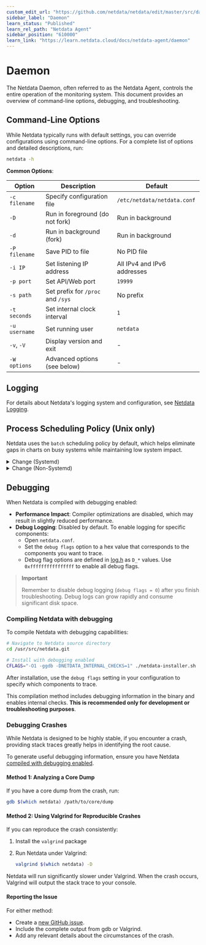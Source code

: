```yaml
---
custom_edit_url: "https://github.com/netdata/netdata/edit/master/src/daemon/README.md"
sidebar_label: "Daemon"
learn_status: "Published"
learn_rel_path: "Netdata Agent"
sidebar_position: "610000"
learn_link: "https://learn.netdata.cloud/docs/netdata-agent/daemon"
---
```


# Daemon

The Netdata Daemon, often referred to as the Netdata Agent, controls the entire operation of the monitoring system. This document provides an overview of command-line options, debugging, and troubleshooting.

## Command-Line Options

While Netdata typically runs with default settings, you can override configurations using command-line options. For a complete list of options and detailed descriptions, run:

```sh
netdata -h
```

**Common Options**:

| Option        | Description                       | Default                     |
|---------------|-----------------------------------|-----------------------------|
| `-c filename` | Specify configuration file        | `/etc/netdata/netdata.conf` |
| `-D`          | Run in foreground (do not fork)   | Run in background           |
| `-d`          | Run in background (fork)          | Run in background           |
| `-P filename` | Save PID to file                  | No PID file                 |
| `-i IP`       | Set listening IP address          | All IPv4 and IPv6 addresses |
| `-p port`     | Set API/Web port                  | `19999`                     |
| `-s path`     | Set prefix for `/proc` and `/sys` | No prefix                   |
| `-t seconds`  | Set internal clock interval       | `1`                         |
| `-u username` | Set running user                  | `netdata`                   |
| `-v`, `-V`    | Display version and exit          | -                           |
| `-W options`  | Advanced options (see below)      | -                           |

## Logging

For details about Netdata's logging system and configuration, see [Netdata Logging](/docs/netdata-agent/logging).

## Process Scheduling Policy (Unix only)

Netdata uses the `batch` scheduling policy by default, which helps eliminate gaps in charts on busy systems while maintaining low system impact.


<details>
<summary>Change (Systemd)</summary>

When Netdata runs under systemd as the `netdata` user, it can’t directly modify its scheduling policy and priority. Instead, configure these settings through systemd.

1. Use the following command to edit the systemd service (requires root privileges):

   ```bash
   systemctl edit netdata
   ```

2. Below are the available scheduling options. Uncomment and adjust the values according to your needs:

   ```bash
   [Service]
   ## CPU Scheduling Policy
   ## Options: other (system default) | batch | idle | fifo | rr
   #CPUSchedulingPolicy=other

   ## CPU Scheduling Priority (for fifo and rr policies)
   ## Range: 1 (lowest) to 99 (highest)
   ## Note: Netdata can only reduce this value via netdata.conf
   #CPUSchedulingPriority=1

   ## Process Nice Level (for other and batch policies)
   ## Range: -20 (highest) to 19 (lowest)
   ## Note: Netdata can only increase this value via netdata.conf
   #Nice=0
   ```

3. Configure Netdata to preserve systemd settings by editing `netdata.conf`:
      ```text
         [global]
            process scheduling policy = keep
      ```

4. [Restart](/docs/netdata-agent/maintenance/service-control) netdata service.

</details>


<details>
<summary>Change (Non-Systemd)</summary>

To modify the scheduling policy, [edit](/docs/netdata-agent/configuration#edit-a-configuration-file-using-edit-config) `netdata.conf`:

```text
[global]
  process scheduling policy = idle
```

**Available Policies**:

| Policy         | Description                                                                                                               |
|----------------|---------------------------------------------------------------------------------------------------------------------------|
| `batch`        | Similar to `other` but treats the thread as CPU-intensive, applying a mild scheduling penalty. This is Netdata's default. |
| `idle`         | Uses CPU only when available (lower than nice 19). Under extreme system load, may cause 1-2 second gaps in charts.        |
| `other`/`nice` | Linux's default process policy. Uses dynamic priorities based on the process's `nice` level.                              |
| `fifo`         | Requires static priorities above 0. Immediately preempts `other`, `batch`, or `idle` threads. No time slicing.            |
| `rr`           | Enhanced `fifo` with maximum time quantum for each thread.                                                                |
| `keep`/`none`  | Maintains existing scheduling policy and priority settings.                                                               |

For additional details about process scheduling, see [man sched](https://man7.org/linux/man-pages/man7/sched.7.html).

**FIFO and RR Priority**:

When using `fifo` or `rr` policies, you can set the process priority in `netdata.conf`:

```text
[global]
    process scheduling priority = 0
```

Priority values range from 0 to 99, with higher values indicating higher process importance.

**Nice Level**

For `other`, `nice`, or `batch` policies, you can adjust the nice level:

```text
[global]
    process nice level = 19
```

The nice level ranges from -20 (the highest priority) to 19 (the lowest priority). A higher value means the process is "nicer" to other processes by using fewer CPU resources.

</details>

## Debugging

When Netdata is compiled with debugging enabled:

- **Performance Impact**: Compiler optimizations are disabled, which may result in slightly reduced performance.
- **Debug Logging**: Disabled by default. To enable logging for specific components:
    - Open `netdata.conf`.
    - Set the `debug flags` option to a hex value that corresponds to the components you want to trace.
    - Debug flag options are defined in [log.h](https://raw.githubusercontent.com/netdata/netdata/master/src/libnetdata/log/log.h) as `D_*` values. Use `0xffffffffffffffff` to enable all debug flags.

> **Important**
>
> Remember to disable debug logging (`debug flags = 0`) after you finish troubleshooting. Debug logs can grow rapidly and consume significant disk space.

### Compiling Netdata with debugging

To compile Netdata with debugging capabilities:

```sh
# Navigate to Netdata source directory
cd /usr/src/netdata.git

# Install with debugging enabled
CFLAGS="-O1 -ggdb -DNETDATA_INTERNAL_CHECKS=1" ./netdata-installer.sh
```

After installation, use the `debug flags` setting in your configuration to specify which components to trace.

This compilation method includes debugging information in the binary and enables internal checks. **This is recommended only for development or troubleshooting purposes**.

### Debugging Crashes

While Netdata is designed to be highly stable, if you encounter a crash, providing stack traces greatly helps in identifying the root cause.

To generate useful debugging information, ensure you have Netdata [compiled with debugging enabled](#debugging).

#### Method 1: Analyzing a Core Dump

If you have a core dump from the crash, run:

```sh
gdb $(which netdata) /path/to/core/dump
```

#### Method 2: Using Valgrind for Reproducible Crashes

If you can reproduce the crash consistently:

1. Install the `valgrind` package
2. Run Netdata under Valgrind:

   ```sh
   valgrind $(which netdata) -D
   ```

Netdata will run significantly slower under Valgrind. When the crash occurs, Valgrind will output the stack trace to your console.

#### Reporting the Issue

For either method:

- Create a [new GitHub issue](https://github.com/netdata/netdata/issues/new/choose).
- Include the complete output from gdb or Valgrind.
- Add any relevant details about the circumstances of the crash.
